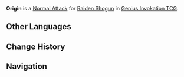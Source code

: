 {{About|the Character Card Skill for [[Genius Invokation TCG]]|the Playable Character Talent|Origin}}
{{Genius Invokation TCG Skill Infobox
|title      = Origin
|image      = Origin Character Card Skill.png
|type       = Normal Attack
|character  = Raiden Shogun
|matching   = 1
|element    = Electro
|unaligned  = 2
|effect     = Deals 2 {{Color|Physical DMG}}.
|order      = 1
}}
'''Origin''' is a [[Character Card Normal Attack|Normal Attack]] for [[Raiden Shogun (Character Card)|Raiden Shogun]] in [[Genius Invokation TCG]].

==Other Languages==
{{Other Languages|Origin}}

==Change History==
{{Change History|3.7}}

==Navigation==
{{Genius Invokation TCG Skill Navbox|Raiden Shogun}}